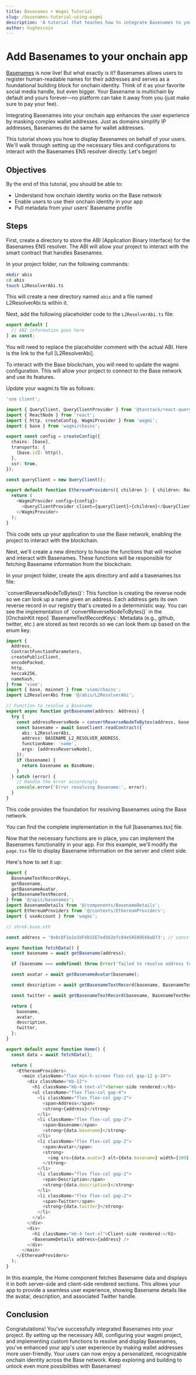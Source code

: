 ```yaml
---
title: Basenames + Wagmi Tutorial
slug: /basenames-tutorial-using-wagmi
description: 'A tutorial that teaches how to integrate Basenames to your wagmi/viem App'
author: hughescoin
---
```


# Add Basenames to your onchain app

[Basenames] is now live! But what exactly is it? Basenames allows users to register human-readable names for their addresses and serves as a foundational building block for onchain identity. Think of it as your favorite social media handle, but even bigger. Your Basename is multichain by default and yours forever—no platform can take it away from you (just make sure to pay your fee).

Integrating Basenames into your onchain app enhances the user experience by masking complex wallet addresses. Just as domains simplify IP addresses, Basenames do the same for wallet addresses.

This tutorial shows you how to display Basenames on behalf of your users. We'll walk through setting up the necessary files and configurations to interact with the Basenames ENS resolver directly. Let's begin!

## Objectives

By the end of this tutorial, you should be able to:

- Understand how onchain identity works on the Base network
- Enable users to use their onchain identity in your app
- Pull metadata from your users' Basename profile

## Steps

First, create a directory to store the ABI (Application Binary Interface) for the Basenames ENS resolver. The ABI will allow your project to interact with the smart contract that handles Basenames.

In your project folder, run the following commands:

```bash
mkdir abis
cd abis
touch L2ResolverAbi.ts
```

This will create a new directory named `abis` and a file named L2ResolverAbi.ts within it.

Next, add the following placeholder code to the `L2ResolverAbi.ts` file:

```typescriptsrc/abis/L2ResolverAbi.ts
export default [
  // ABI information goes here
] as const;
```

<Tip>
You will need to replace the placeholder comment with the actual ABI. Here is the link to the full [L2ResolverAbi].
</Tip>

To interact with the Base blockchain, you will need to update the wagmi configuration. This will allow your project to connect to the Base network and use its features.

Update your wagmi.ts file as follows:

```typescript wagmi.ts
'use client';

import { QueryClient, QueryClientProvider } from '@tanstack/react-query';
import { ReactNode } from 'react';
import { http, createConfig, WagmiProvider } from 'wagmi';
import { base } from 'wagmi/chains';

export const config = createConfig({
  chains: [base],
  transports: {
    [base.id]: http(),
  },
  ssr: true,
});

const queryClient = new QueryClient();

export default function EthereumProviders({ children }: { children: ReactNode }) {
  return (
    <WagmiProvider config={config}>
      <QueryClientProvider client={queryClient}>{children}</QueryClientProvider>
    </WagmiProvider>
  );
}
```

This code sets up your application to use the Base network, enabling the project to interact with the blockchain.

Next, we'll create a new directory to house the functions that will resolve and interact with Basenames. These functions will be responsible for fetching Basename information from the blockchain.

In your project folder, create the apis directory and add a basenames.tsx file:

<Note title="What's happening in the code?">
`convertReverseNodeToBytes()`: This function is creating the reverse node so we can look up a name given an address. Each address gets its own reverse record in our registry that's created in a deterministic way.
You can see the implementation of `convertReverseNodeToBytes()` in the [OnchainKit repo]
`BasenameTextRecordKeys`: Metadata (e.g., github, twitter, etc.) are stored as text records so we can look them up based on the enum key.
</Note>

```typescript src/apis/basenames.tsx
import {
  Address,
  ContractFunctionParameters,
  createPublicClient,
  encodePacked,
  http,
  keccak256,
  namehash,
} from 'viem';
import { base, mainnet } from 'viem/chains';
import L2ResolverAbi from '@/abis/L2ResolverAbi';

// Function to resolve a Basename
export async function getBasename(address: Address) {
  try {
    const addressReverseNode = convertReverseNodeToBytes(address, base.id);
    const basename = await baseClient.readContract({
      abi: L2ResolverAbi,
      address: BASENAME_L2_RESOLVER_ADDRESS,
      functionName: 'name',
      args: [addressReverseNode],
    });
    if (basename) {
      return basename as BaseName;
    }
  } catch (error) {
    // Handle the error accordingly
    console.error('Error resolving Basename:', error);
  }
}
```

This code provides the foundation for resolving Basenames using the Base network.

<Tip>
You can find the complete implementation in the full [basenames.tsx] file.
</Tip>

Now that the necessary functions are in place, you can implement the Basenames functionality in your app. For this example, we'll modify the `page.tsx` file to display Basename information on the server and client side.

Here's how to set it up:

```typescript src/app/page.tsx
import {
  BasenameTextRecordKeys,
  getBasename,
  getBasenameAvatar,
  getBasenameTextRecord,
} from '@/apis/basenames';
import BasenameDetails from '@/components/BasenameDetails';
import EthereumProviders from '@/contexts/EthereumProviders';
import { useAccount } from 'wagmi';

// shrek.base.eth

const address = '0x8c8F1a1e1bFdb15E7ed562efc84e5A588E68aD73'; // const account = useAccount(); \n address = account?.address;

async function fetchData() {
  const basename = await getBasename(address);

  if (basename === undefined) throw Error('failed to resolve address to name');

  const avatar = await getBasenameAvatar(basename);

  const description = await getBasenameTextRecord(basename, BasenameTextRecordKeys.Description);

  const twitter = await getBasenameTextRecord(basename, BasenameTextRecordKeys.Twitter);

  return {
    basename,
    avatar,
    description,
    twitter,
  };
}

export default async function Home() {
  const data = await fetchData();

  return (
    <EthereumProviders>
      <main className="flex min-h-screen flex-col gap-12 p-24">
        <div className="mb-12">
          <h1 className="mb-4 text-xl">Server-side rendered:</h1>
          <ul className="flex flex-col gap-4">
            <li className="flex flex-col gap-2">
              <span>Address</span>
              <strong>{address}</strong>
            </li>
            <li className="flex flex-col gap-2">
              <span>Basename</span>
              <strong>{data.basename}</strong>
            </li>
            <li className="flex flex-col gap-2">
              <span>Avatar</span>
              <strong>
                <img src={data.avatar} alt={data.basename} width={100} height={100} />
              </strong>
            </li>
            <li className="flex flex-col gap-2">
              <span>Description</span>
              <strong>{data.description}</strong>
            </li>
            <li className="flex flex-col gap-2">
              <span>Twitter</span>
              <strong>{data.twitter}</strong>
            </li>
          </ul>
        </div>
        <div>
          <h1 className="mb-4 text-xl">Client-side rendered:</h1>
          <BasenameDetails address={address} />
        </div>
      </main>
    </EthereumProviders>
  );
}
```

In this example, the Home component fetches Basename data and displays it in both server-side and client-side rendered sections. This allows your app to provide a seamless user experience, showing Basename details like the avatar, description, and associated Twitter handle.

## Conclusion

Congratulations! You've successfully integrated Basenames into your project. By setting up the necessary ABI, configuring your wagmi project, and implementing custom functions to resolve and display Basenames, you've enhanced your app's user experience by making wallet addresses more user-friendly. Your users can now enjoy a personalized, recognizable onchain identity across the Base network. Keep exploring and building to unlock even more possibilities with Basenames!

[Basenames]: https://www.base.org/names/
[OnchainKit]: https://onchainkit.xyz/
[L2ResolverAbi]: https://gist.github.com/hughescoin/adf1c90b67cd9b2b913b984a2cc98de9
[basenames.tsx]: https://gist.github.com/hughescoin/95b680619d602782396fa954e981adae
[OnchainKit repo]: https://github.com/coinbase/onchainkit/blob/main/src/identity/utils/convertReverseNodeToBytes.ts


